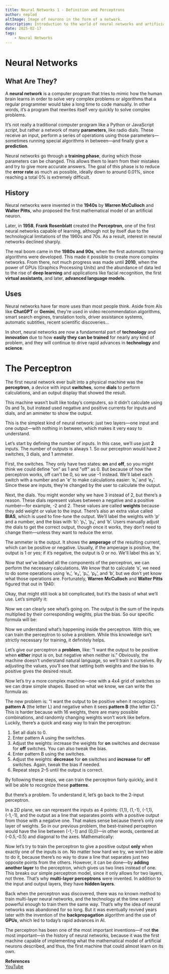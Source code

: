 ```yaml
---
title: Neural Networks 1 - Definition and Perceptrons
author: neplod
altImage: Image of neurons in the form of a network.
description: Introduction to the world of neural networks and artificial intelligence. Overview of neural networks and perceptrons.
date: 2025-02-17
tags: 
    - Neural Networks
---
```


# Neural Networks  
## What Are They?

A **neural network** is a computer program that tries to mimic how the human brain learns in order to solve very complex problems or algorithms that a regular programmer would take a long time to code manually. In other words, it’s a program that rewrites itself very quickly to solve complex problems.

It’s not really a traditional computer program like a Python or JavaScript _script_, but rather a network of many **parameters**, like radio dials. These receive an input, perform a series of operations using those parameters—sometimes running special algorithms in between—and finally give a **prediction**.

Neural networks go through a **training phase**, during which those parameters can be changed. This allows them to learn from their mistakes and try to give more accurate answers. The goal of this phase is to reduce the **error rate** as much as possible, ideally down to around 0.01%, since reaching a total 0% is extremely difficult.

## History

Neural networks were invented in the **1940s** by **Warren McCulloch** and **Walter Pitts**, who proposed the first mathematical model of an artificial neuron.

Later, in **1958**, **Frank Rosenblatt** created the **Perceptron**, one of the first neural networks capable of learning, although not by itself due to the technological limitations of the 1960s and 70s. As a result, interest in neural networks declined sharply.

The real boom came in the **1980s and 90s**, when the first automatic training algorithms were developed. This made it possible to create more complex networks. From there, not much progress was made until **2010**, when the power of GPUs (Graphics Processing Units) and the abundance of data led to the rise of **deep learning** and applications like facial recognition, the first **virtual assistants**, and later, **advanced language models**.

## Uses

Neural networks have far more uses than most people think. Aside from AIs like **ChatGPT** or **Gemini**, they’re used in video recommendation algorithms, smart search engines, translation tools, driver assistance systems, automatic subtitles, recent scientific discoveries...

In short, neural networks are now a fundamental part of **technology** and **innovation** due to how **easily they can be trained** for nearly any kind of problem, and they will continue to drive rapid advances in **technology** and **science**.

# The Perceptron

The first neural network ever built into a physical machine was the **perceptron**, a device with input **switches**, some **dials** to perform calculations, and an output display that showed the result.

This machine wasn’t built like today’s computers, so it didn’t calculate using 0s and 1s, but instead used negative and positive currents for inputs and dials, and an ammeter to show the output.

This is the simplest kind of neural network: just two layers—one input and one output—with nothing in between, which makes it very easy to understand.

Let’s start by defining the number of inputs. In this case, we’ll use just **2** inputs. The number of outputs is always 1. So our perceptron would have 2 switches, 3 dials, and 1 ammeter.

First, the switches. They only have two states: **on** and **off**, so you might think we could define "on" as 1 and "off" as 0. But because of how the perceptron works, off can't be 0, so we use -1 instead. We'll label each switch with a number and an 'e' to make calculations easier: ‘e₁’ and ‘e₂’. Since these are inputs, they’re changed by the user to calculate the output.

Next, the dials. You might wonder why we have 3 instead of 2, but there’s a reason. These dials represent values between a negative and a positive number—for example, -2 and 2. These values are called **weights** because they add weight or value to the input. There’s also an extra value called **BIAS**, which is used to fine-tune the output. We’ll label the weights with ‘p’ and a number, and the bias with ‘b’: ‘p₁’, ‘p₂’, and ‘b’. Users manually adjust the dials to get the correct output, though once it works, they don’t need to change them—unless they want to reduce the error.

The ammeter is the output. It shows the **amperage** of the resulting current, which can be positive or negative. Usually, if the amperage is positive, the output is 1 or yes; if it’s negative, the output is 0 or no. We'll label this as ‘s’.

Now that we’ve labeled all the components of the perceptron, we can perform the necessary calculations. We know that to calculate ‘s’, we need to do some operations using ‘e₁’, ‘e₂’, ‘p₁’, ‘p₂’, and ‘b’, but we don’t yet know what those operations are. Fortunately, **Warren McCulloch** and **Walter Pitts** figured that out in 1940:

<Latex formula='s=\sum\limits_{i=0}^{n} e_i\ p_i\ +b'/>

Okay, that might still look a bit complicated, but it’s the basis of what we’ll use. Let’s simplify it:

<Latex formula='s=e_1\times p_1+\ldots+e_n\times p_n+b'/>

Now we can clearly see what’s going on. The output is the sum of the inputs multiplied by their corresponding weights, plus the bias. So our specific formula will be:

<Latex formula='s=e_1\times p_1+e_2\times p_2+b'/>

Now we understand what’s happening inside the perceptron. With this, we can train the perceptron to solve a problem. While this knowledge isn’t strictly necessary for training, it definitely helps.

Let’s give our perceptron a **problem**, like: “I want the output to be positive when **either** input is on, but negative when neither is.” Obviously, the machine doesn’t understand natural language, so we’ll train it ourselves. By adjusting the values, you’ll see that setting both weights and the bias to positive gives the desired result.

Now let’s try a more complex machine—one with a 4x4 grid of switches so we can draw simple shapes. Based on what we know, we can write the formula as:

<Latex formula='s=e_1\times p_1+e_2\times p_2+\ldots+e_15\times p_15+e_16\times p_16+b'/>

The new problem is: “I want the output to be positive when it recognizes **pattern A** (the letter L) and negative when it sees **pattern B** (the letter C).” This is harder because with 16 weights, there are many possible combinations, and randomly changing weights won’t work like before. Luckily, there’s a quick and easy way to train the perceptron:

1. Set all dials to 0.
2. Enter pattern A using the switches.
3. Adjust the weights: increase the weights for **on** switches and decrease for **off** switches. You can also tweak the bias.
4. Enter pattern B using the switches.
5. Adjust the weights: **decrease** for **on** switches and **increase** for **off** switches. Again, tweak the bias if needed.
6. Repeat steps 2–5 until the output is correct.

By following these steps, we can train the perceptron fairly quickly, and it will be able to recognize these **patterns**.

But there’s a problem. To understand it, let’s go back to the 2-input perceptron.

In a 2D plane, we can represent the inputs as 4 points: (1,1), (1,-1), (-1,1), (-1,-1), and the output as a line that separates points with a positive output from those with a negative one. That makes sense because there’s only one layer of weights. So in our previous problem, the best-trained perceptron would have the line between (-1,-1) and (0,0)—in other words, centered at (-0.5,-0.5) and diagonal to the axes. Mathematically:

<Latex formula='y=f(x)=x-1.5'/>

Now let’s try to train the perceptron to give a positive output **only** when exactly one of the inputs is on. No matter how hard we try, we won’t be able to do it, because there’s no way to draw a line that separates just two opposite points from the others. However, it can be done—by **adding another layer** to the perceptron, which gives us two lines instead of one. This breaks our simple perceptron model, since it only allows for two layers, not three. That’s why **multi-layer perceptrons** were invented. In addition to the input and output layers, they have **hidden layers**.

Back when the perceptron was discovered, there was no known method to train multi-layer neural networks, and the technology at the time wasn’t powerful enough to train them the same way. That’s why the idea of neural networks was abandoned for so long. But it was eventually revived years later with the invention of the **backpropagation** algorithm and the use of **GPUs**, which led to today’s rapid advances in AI.

The perceptron has been one of the most important inventions—if not **the** most important—in the history of neural networks, because it was the first machine capable of implementing what the mathematical model of artificial neurons described, and thus, the first machine that could almost learn on its own.

**References**  
[YouTube](https://www.youtube.com/watch?v=l-9ALe3U-Fg)
